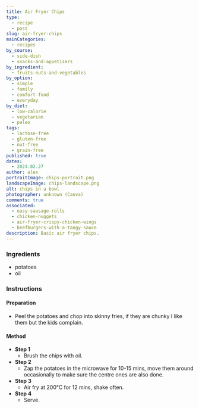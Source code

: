 ```yaml
---
title: Air Fryer Chips
type:
  - recipe
  - post
slug: air-fryer-chips
mainCategories:
  - recipes
by_course:
  - side-dish
  - snacks-and-appetisers
by_ingredient:
  - fruits-nuts-and-vegetables
by_option:
  - simple
  - family
  - comfort-food
  - everyday
by_diet:
  - low-calorie
  - vegetarian
  - paleo
tags:
  - lactose-free
  - gluten-free
  - nut-free
  - grain-free
published: true
dates:
  - 2024.02.27
author: alex
portraitImage: chips-portrait.png
landscapeImage: chips-landscape.png
alt: chips in a bowl
photographer: unknown (Canva)
comments: true
associated:
  - easy-sausage-rolls
  - chicken-nuggets
  - air-fryer-crispy-chicken-wings
  - beefburgers-with-a-tangy-sauce
description: Basic air fryer chips.
---
```


<Ingredients>

### Ingredients

- potatoes
- oil

</Ingredients>

<Instructions>

### Instructions

#### Preparation

- Peel the potatoes and chop into skinny fries, if they are chunky I like them but the kids complain.

#### Method

- **Step 1**
  - Brush the chips with oil.
- **Step 2**
  - Zap the potatoes in the microwave for 10-15 mins, move them around occasionally to make sure the centre ones are also done.
- **Step 3**
  - Air fry at 200°C for 12 mins, shake often.
- **Step 4**
  - Serve.

</Instructions>
